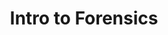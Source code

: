 ---
credit:
- Pranav Goel
featured: false
location: Siebel CS 1111
slides: forensics.pdf
tags:
- forensics
- networking
- intro
- file carving
- steganography
- foremost
- wireshark
- stegsolve
time_start: 2019-10-31T18:00:00.000000-05:00
title: Intro to Forensics
week_number: 9
---